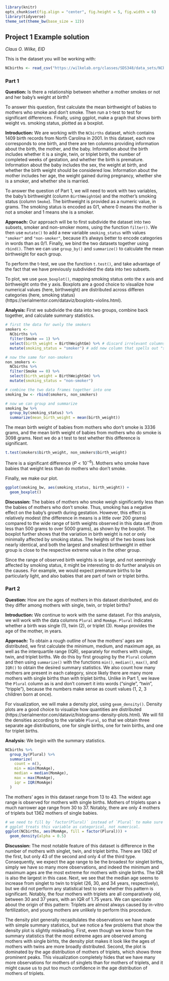 ```r
library(knitr)
opts_chunk$set(fig.align = "center", fig.height = 5, fig.width = 6)
library(tidyverse)
theme_set(theme_bw(base_size = 12))
```

## Project 1 Example solution
*Claus O. Wilke, EID*

This is the dataset you will be working with:
```r
NCbirths <- read_csv("https://wilkelab.org/classes/SDS348/data_sets/NCbirths.csv")
```

### **Part 1**

**Question:** Is there a relationship between whether a mother smokes or not and her baby's weight at birth?

To answer this question, first calculate the mean birthweight of babies to mothers who smoke and don't smoke. Then run a t-test to test for significant differences. Finally, using ggplot, make a graph that shows birth weight vs. smoking status, plotted as a boxplot.

**Introduction:** We are working with the `NCbirths` dataset, which contains 1409 birth records from North Carolina in 2001. In this dataset, each row corresponds to one birth, and there are ten columns providing information about the birth, the mother, and the baby. Information about the birth includes whether it is a single, twin, or triplet birth, the number of completed weeks of gestation, and whether the birth is premature. Information about the baby includes the sex, the weight at birth, and whether the birth weight should be considered low. Information about the mother includes her age, the weight gained during pregnancy, whether she is a smoker, and whether she is married.

To answer the question of Part 1, we will need to work with two variables, the baby's birthweight (column `BirthWeightGm`) and the mother's smoking status (column `Smoke`). The birthweight is provided as a numeric value, in grams. The smoking status is encoded as 0/1, where 0 means the mother is not a smoker and 1 means she is a smoker.

**Approach:** Our approach will be to first subdivide the dataset into two subsets, smoker and non-smoker moms, using the function `filter()`. We then use `mutate()` to add a new variable `smoking_status` with values `"smoker"` and `"non-smoker"`, because it's always better to encode categories in words than as 0/1. Finally, we bind the two datasets together using `rbind()`. Then we can use `group_by()` and `summarize()` to calculate the mean birthweight for each group.

To perform the t-test, we use the function `t.test()`, and take advantage of the fact that we have previously subdivided the data into two subsets.

To plot, we use `geom_boxplot()`, mapping smoking status onto the x axis and birthweight onto the y axis. Boxplots are a good choice to visualize how numerical values (here, birthweight) are distributed across differen categories (here, smoking status) (https://serialmentor.com/dataviz/boxplots-violins.html). 

**Analysis:** First we subdivide the data into two groups, combine back together, and calculate summary statistics.

```r
# first the data for ownly the smokers
smokers <- 
  NCbirths %>% 
  filter(Smoke == 1) %>%
  select(birth_weight = BirthWeightGm) %>% # discard irrelevant columns to keep dataset clean
  mutate(smoking_status = "smoker") # add new column that spells out "smoker" instead of numerical 1

# now the same for non-smokers
non_smokers <- 
  NCbirths %>% 
  filter(Smoke == 0) %>%
  select(birth_weight = BirthWeightGm) %>%
  mutate(smoking_status = "non-smoker")

# combine the two data frames together into one
smoking_bw <- rbind(smokers, non_smokers)

# now we can group and summarize
smoking_bw %>%
  group_by(smoking_status) %>%
  summarize(mean_birth_weight = mean(birth_weight))
```

The mean birth weight of babies from mothers who don't smoke is 3336 grams, and the mean birth weight of babies from mothers who do smoke is 3098 grams. Next we do a t test to test whether this difference is significant.

```r
t.test(smokers$birth_weight, non_smokers$birth_weight)
```

There is a significant difference ($P<10^{-6}$). Mothers who smoke have babies that weight less than do mothers who don't smoke.

Finally, we make our plot.

```r
ggplot(smoking_bw, aes(smoking_status, birth_weight)) +
  geom_boxplot()
```

**Discussion:** The babies of mothers who smoke weigh significantly less than the babies of mothers who don't smoke. Thus, smoking has a negative effect on the baby's growth during gestation. However, this effect is relatively modest (the difference in means is a little over 200 grams) compared to the wide range of birth weights observed in this data set (from less than 500 grams to over 5000 grams), as shown by the boxplot. The boxplot further shows that the variation in birth weight is not or only minimally affected by smoking status. The heights of the two boxes look nearly identical, and both the largest and smallest birthweight in either group is close to the respective extreme value in the other group.

Since the range of observed birth weights is so large, and not seemingly affected by smoking status, it might be interesting to do further analysis on the causes. For example, we would expect premature births to be particularly light, and also babies that are part of twin or triplet births.

### **Part 2**

**Question:** How are the ages of mothers in this dataset distributed, and do they differ among mothers with single, twin, or triplet births?

**Introduction:** We continue to work with the same dataset. For this analysis, we will work with the data columns `Plural` and `MomAge`. `Plural` indicates whether a birth was single (1), twin (2), or triplet (3). `MomAge` provides the age of the mother, in years. 

**Approach:** To obtain a rough outline of how the mothers' ages are distributed, we first calculate the minimum, medium, and maximum age, as well as the interquartile range (IQR), separately for mothers with single, twin, and triplet births. We do this by first grouping by the `Plural` column and then using `summarize()` with the functions `min()`, `median()`, `max()`, and `IQR()` to obtain the desired summary statistics. We also count how many mothers are present in each category, since likely there are many more mothers with single births than with triplet births. Unlike in Part 1, we leave the `Plural` column as is and don't convert it into words ("single", "twin", "tripple"), because the numbers make sense as count values (1, 2, 3 children born at once).

For visualization, we will make a density plot, using `geom_density()`. Density plots are a good choice to visualize how quantities are distributed (https://serialmentor.com/dataviz/histograms-density-plots.html). We will fill the densities according to the variable `Plural`, so that we obtain three separate age distributions, one for single births, one for twin births, and one for triplet births.

**Analysis:** We begin with the summary statistics.

```r
NCbirths %>% 
  group_by(Plural) %>%
  summarize(
    count = n(),
    min = min(MomAge),
    median = median(MomAge),
    max = max(MomAge),
    iqr = IQR(MomAge)
  )
```

The mothers' ages in this dataset range from 13 to 43. The widest age range is observed for mothers with single births. Mothers of triplets span a much narrower age range from 30 to 37. Notably, there are only 4 mothers of triplets but 1362 mothers of single babies.

```r
# we need to fill by `factor(Plural)` instead of `Plural` to make sure
# ggplot treats this variable as categorical, not numerical.
ggplot(NCbirths, aes(MomAge, fill = factor(Plural))) +
  geom_density(alpha = 0.5)
```

**Discussion:** The most notable feature of this dataset is difference in the number of mothers with singlet, twin, and triplet births. There are 1362 of the first, but only 43 of the second and only 4 of the third type. Consequently, we expect the age range to be the broadest for singlet births, simply we have so many more observations, and indeed the minimum and maximum ages are the most extreme for mothers with single births. The IQR is also the largest in this case. Next, we see that the median age seems to increase from singlet to twin to triplet (26, 30, and 34 years, respectively), but we did not perform any statistical test to see whether this pattern is significant. Notably, the four mothers with triplets are all comparatively old, between 30 and 37 years, with an IQR of 1.75 years. We can speculate about the origin of this pattern: Triplets are almost always caused by in-vitro fertilization, and young mothers are unlikely to perform this procedure. 

The density plot generally recapitulates the observations we have made with simple summary statistics, but we notice a few problems that show the density plot is slightly misleading. First, even though we know from the summary statistics that the most extreme ages are observed among mothers with single birhts, the density plot makes it look like the ages of mothers with twins are more broadly distributed. Second, the plot is dominated by the age distribution of mothers of triplets, which shows three prominent peaks. This visualization completely hides that we have many more observations for mothers of singlets than for mothers of triplets, and it might cause us to put too much confidence in the age distribution of mothers of triplets.
